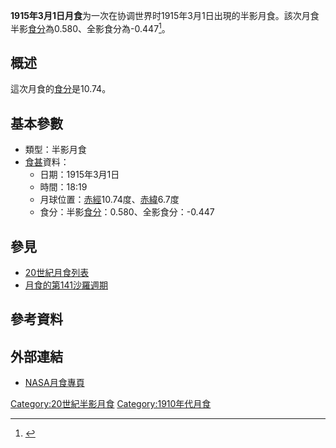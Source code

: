 {{vfd|沒有足夠的可靠資料來源能夠讓這個條目符合[[Wikipedia:關注度|Wikipedia:關注度]]中的標準|date=2022/06/08}}
{{Notability|time=2022-05-09T07:45:56+00:00}}
{{Infobox lunar eclipse
| date        = 1915年3月1日
| time        = 18:19
| nature     = 半影月食
| saros       = 141
| gamma           = -1.257
| magnitude      = 半影食分：0.580<br/>全影食分：-0.447
| par_duration   = 
| tot_duration    = 
| chart               = Lunar eclipse chart close-1915Mar01.png
}}
'''1915年3月1日月食'''为一次在协调世界时1915年3月1日出現的半影月食。該次月食半影[[食分|食分]]為0.580、全影食分為-0.447<ref name="nasa_catalog_list">{{cite web|url=http://eclipse.gsfc.nasa.gov/LEcat/LE1901-2000.html|title=Lunar Eclipses: 1901 to 2000|language=en|publisher=[[NASA|NASA]]|archiveurl=https://web.archive.org/web/20080331031357/http://eclipse.gsfc.nasa.gov/LEcat/LE1901-2000.html|archivedate=2008-03-31|deadurl=yes|accessdate=2018-12-10}}</ref>。

== 概述 ==
這次月食的[[食分|食分]]是10.74。

== 基本參數 ==
{{NoteUTC}}
* 類型：半影月食
*[[食甚|食甚]]資料：
** 日期：1915年3月1日
** 時間：18:19
** 月球位置：[[赤經|赤經]]10.74度、[[赤緯|赤緯]]6.7度
** 食分：半影[[食分|食分]]：0.580、全影食分：-0.447


== 參見 ==
{{portal box|天文學}}
* [[20世紀月食列表|20世紀月食列表]]
* [[月食的第141沙羅週期|月食的第141沙羅週期]]

== 參考資料 ==
{{reflist}}

== 外部連結 ==
* [http://eclipse.gsfc.nasa.gov/lunar.html NASA月食專頁]{{Wayback|url=http://eclipse.gsfc.nasa.gov/lunar.html |date=20181231235927 }}{{en icon}}
{{Lunar-eclipse-stub}}
{{月食}}

[[Category:20世紀半影月食|Category:20世紀半影月食]]
[[Category:1910年代月食|Category:1910年代月食]]